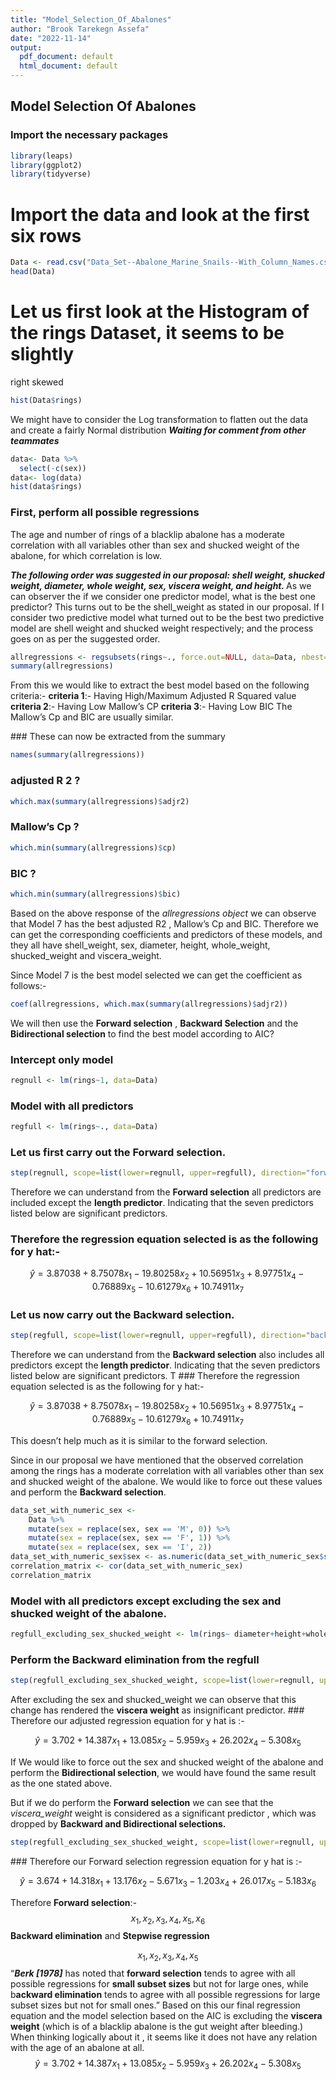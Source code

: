 ```yaml
---
title: "Model_Selection_Of_Abalones"
author: "Brook Tarekegn Assefa"
date: "2022-11-14"
output:
  pdf_document: default
  html_document: default
---
```


## Model Selection Of Abalones


### Import the necessary packages 
```r
library(leaps)
library(ggplot2)
library(tidyverse)
```

# Import the data and look at the first six rows

```r
Data <- read.csv("Data_Set--Abalone_Marine_Snails--With_Column_Names.csv")
head(Data)
```

# Let us first look at the Histogram of the rings Dataset, it seems to be slightly 
right skewed

```r
hist(Data$rings)
```
We might have to consider the Log transformation to flatten out the data and 
create a fairly Normal distribution ***Waiting for comment from other teammates***
```r
data<- Data %>% 
  select(-c(sex))
data<- log(data)
hist(data$rings)
```
### First, perform all possible regressions

The age and number of rings of a blacklip abalone has a moderate correlation 
with all variables other than sex and shucked weight of the abalone,
for which correlation is low.

***The following order was suggested in our proposal: shell weight, shucked***
***weight, diameter, whole weight, sex, viscera weight, and height. ***
As we can observer the if we consider one predictor model, 
what is the best one predictor?
This turns out to be the shell_weight as stated in our proposal.
If I consider two predictive model what turned out to be the best two predictive 
model are shell weight and shucked weight respectively; and the process goes on 
as per the suggested order.

```r
allregressions <- regsubsets(rings~., force.out=NULL, data=Data, nbest=1) 
summary(allregressions)
```
From this we would like to extract the best model based on the following criteria:-
**criteria 1**:- Having High/Maximum Adjusted R Squared value 
**criteria 2**:- Having Low Mallow's CP
**criteria 3**:- Having Low BIC 
The Mallow's Cp and BIC are usually similar. 
 
 ### These can now be extracted from the summary
```r
names(summary(allregressions))
```


### adjusted R 2 ?

```r
which.max(summary(allregressions)$adjr2)
```

### Mallow’s Cp ?

```r
which.min(summary(allregressions)$cp)
```

### BIC ?

```r
which.min(summary(allregressions)$bic)
```

Based on the above response of the *allregressions object* we can observe that 
Model 7 has the best adjusted R2 , Mallow's Cp and BIC. Therefore we can get
the corresponding coefficients and predictors of these models, and they all 
have shell_weight, sex, diameter, height, whole_weight, shucked_weight and 
viscera_weight.

Since Model 7 is the best model selected we can get the coefficient as follows:- 
```r
coef(allregressions, which.max(summary(allregressions)$adjr2))
```


We will then use the **Forward selection** , **Backward Selection** and 
the **Bidirectional selection** to find the best model according to AIC?


### Intercept only model
```r
regnull <- lm(rings~1, data=Data)
```


### Model with all predictors
```r
regfull <- lm(rings~., data=Data)
```

### Let us first carry out the  **Forward selection**.
```r
step(regnull, scope=list(lower=regnull, upper=regfull), direction="forward")
```
Therefore we can understand from the **Forward selection** all predictors are included 
except the **length predictor**. Indicating that the seven predictors listed below 
are significant predictors.

### Therefore the regression equation selected is as the following for y hat:- 

$$
\hat{y} = 3.87038 + 8.75078x_1 -19.80258x_2 + 10.56951 x_3 + 8.97751x_4 -0.76889x_5
-10.61279x_6 + 10.74911x_7
$$


### Let us now carry out the  **Backward selection**.
```r
step(regfull, scope=list(lower=regnull, upper=regfull), direction="backward")
```



Therefore we can understand from the **Backward selection** also includes all predictors 
except the **length predictor**. Indicating that the seven predictors listed below 
are significant predictors. T
### Therefore the regression equation selected is as the following for y hat:- 

$$
\hat{y} = 3.87038 + 8.75078x_1 -19.80258x_2 + 10.56951 x_3 + 8.97751x_4 -0.76889x_5
-10.61279x_6 + 10.74911x_7
$$

This doesn't help much as it is similar to the forward selection. 

Since in our proposal we have mentioned that the observed correlation among the 
rings has a moderate correlation with all variables other than
sex and shucked weight of the abalone. We would like to force out these values and perform the 
**Backward selection**.
```r
data_set_with_numeric_sex <-
    Data %>%
    mutate(sex = replace(sex, sex == 'M', 0)) %>%
    mutate(sex = replace(sex, sex == 'F', 1)) %>%
    mutate(sex = replace(sex, sex == 'I', 2))
data_set_with_numeric_sex$sex <- as.numeric(data_set_with_numeric_sex$sex)
correlation_matrix <- cor(data_set_with_numeric_sex)
correlation_matrix
```

### Model with all predictors except excluding the sex and shucked weight of the abalone.
```r
regfull_excluding_sex_shucked_weight <- lm(rings~ diameter+height+whole_weight+viscera_weight+shell_weight+length, data=Data)
```

### Perform the Backward elimination from the regfull

```r
step(regfull_excluding_sex_shucked_weight, scope=list(lower=regnull, upper=regfull_excluding_sex_shucked_weight), direction="backward")
```

After excluding the sex and shucked_weight we can observe that this change has rendered 
the **viscera weight** as insignificant predictor.
### Therefore our adjusted regression equation for y hat is :- 

$$
\hat{y} = 3.702 + 14.387x_1 + 13.085x_2 - 5.959x_3 + 26.202x_4 -5.308x_5
$$

 If We would like to force out the sex and shucked weight of the abalone 
 and perform the **Bidirectional selection**, we would have found the same result 
 as the one stated above.
 
 
But if we do perform the **Forward selection** we can see that the *viscera_weight*
weight is considered as a significant predictor , 
which was dropped by **Backward and Bidirectional selections.**
```r
step(regfull_excluding_sex_shucked_weight, scope=list(lower=regnull, upper=regfull_excluding_sex_shucked_weight), direction="forward")
```
 ### Therefore our Forward selection regression equation for y hat is :- 

$$
\hat{y} = 3.674 + 14.318x_1 + 13.176x_2 - 5.671x_3 -1.203x_4 + 26.017x_5 -5.183x_6  
$$
 
 
Therefore 
**Forward selection**:- 
$$
x_1 , x_2 , x_3 ,x_4 ,x_5 , x_6  
$$
**Backward elimination** and **Stepwise regression** 

$$
x_1 , x_2 , x_3 ,x_4 ,x_5
$$
"***Berk [1978]*** has noted that **forward selection**
tends to agree with all possible regressions for **small subset sizes** but not for large
ones, while b**ackward elimination** tends to agree with all possible regressions for
large subset sizes but not for small ones." 
Based on this our final regression equation and the model selection based on the AIC is 
excluding the  **viscera weight** (which is of a blacklip abalone is the gut weight after bleeding.)
When thinking logically about it , it seems like it does not have any relation
with the age of an abalone at all.
$$
\hat{y} = 3.702 + 14.387x_1 + 13.085x_2 - 5.959x_3 + 26.202x_4 -5.308x_5
$$
 
 